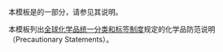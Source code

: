{{Documentation subpage}}
本模板是{{tl|Chembox}}的一部分，请参见其说明。

本模板列出[[全球化学品统一分类和标签制度]]规定的化学品防范说明（Precautionary Statements）。
<includeonly>
[[Category:化学信息框模板|{{PAGENAME}}]]
</includeonly>